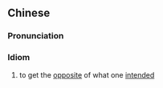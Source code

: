 {{also|事与愿违}}
==Chinese==
{{zh-forms|s=事与愿违}}

===Pronunciation===
{{zh-pron
|m=shìyǔyuànwéi
|c=si6 jyu5 jyun6 wai4
|cat=id
}}

===Idiom===
{{zh-idiom}}

# to get the [[opposite]] of what one [[intend]]ed